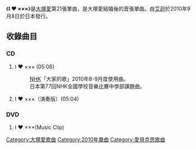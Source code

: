 {{unreferenced|time=2010-08-14T04:11:39+00:00}}
{{Infobox Single
| Name        = I ♥ ×××
| Artist      = [[大塚愛|大塚愛]]
| Cover       = 
| Released    = 2010年9月8日
| Recorded    = 
| Genre       = [[J-POP|J-POP]]
| Length      = 
| Label       = [[avex_trax|avex trax]]
| Producer    = 
| Reviews     = 
| A-side      = I ♥ ×××
| B-side      =
| Writer      = [[大塚愛|愛]]
| from Album  = 
| Last single = [[想婚頭/LUCKY☆STAR|想婚頭／LUCKY☆STAR]]<br />（2010年）
| This single = '''I ♥ ×××'''<br />（2010年）
| Next single = [[Re:NAME|Re:NAME]]<br />（2013年）
| Misc        = 
}}
《'''I ♥ ×××'''》是[[大塚愛|大塚愛]]第21張單曲，是大塚愛結婚後的首張單曲。由[[艾迴|艾迴]]於2010年9月8日於日本發行。

== 收錄曲目 ==

=== CD ===
#I ♥ ××× (05:08)
#:[[NHK|NHK]]「大家的歌」2010年8-9月度使用曲。
#:日本第77回NHK全國學校音樂比賽中學部課題曲。
#I ♥ ×××（演奏版）(05:04)

=== DVD ===
#I ♥ ×××(Music Clip)

{{single-stub}} 

{{大塚愛}}

{{DEFAULTSORT:I love ×××}}
[[Category:大塚愛歌曲|Category:大塚愛歌曲]]
[[Category:2010年單曲|Category:2010年單曲]]
[[Category:愛貝克思歌曲|Category:愛貝克思歌曲]]